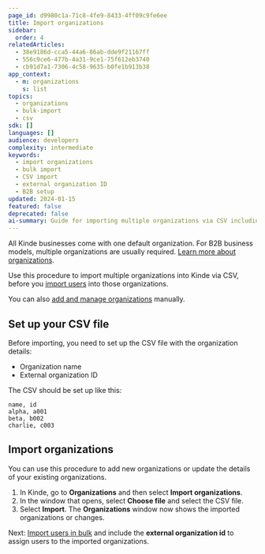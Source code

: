```yaml
---
page_id: d9980c1a-71c8-4fe9-8433-4ff09c9fe6ee
title: Import organizations
sidebar:
  order: 4
relatedArticles:
  - 38e9186d-cca5-44a6-86ab-dde9f21167ff
  - 556c9ce6-477b-4a31-9ce1-75f612eb3740
  - cb91d7a1-7306-4c58-9635-b0fe1b913b38
app_context:
  - m: organizations
    s: list
topics:
  - organizations
  - bulk-import
  - csv
sdk: []
languages: []
audience: developers
complexity: intermediate
keywords:
  - import organizations
  - bulk import
  - CSV import
  - external organization ID
  - B2B setup
updated: 2024-01-15
featured: false
deprecated: false
ai-summary: Guide for importing multiple organizations via CSV including file format requirements, import process, and integration with user bulk import workflows.
---
```


All Kinde businesses come with one default organization. For B2B business models, multiple organizations are usually required. [Learn more about organizations](/build/organizations/multi-tenancy-using-organizations/).

Use this procedure to import multiple organizations into Kinde via CSV, before you [import users](/manage-users/add-and-edit/import-users-in-bulk/) into those organizations.

You can also [add and manage organizations](/build/organizations/add-and-manage-organizations/) manually.

## Set up your CSV file

Before importing, you need to set up the CSV file with the organization details:

- Organization name
- External organization ID

The CSV should be set up like this:

```text
name, id
alpha, a001
beta, b002
charlie, c003
```

## Import organizations

You can use this procedure to add new organizations or update the details of your existing organizations.

1. In Kinde, go to **Organizations** and then select **Import organizations**.
2. In the window that opens, select **Choose file** and select the CSV file.
3. Select **Import**. The **Organizations** window now shows the imported organizations or changes.

Next: [Import users in bulk](/manage-users/add-and-edit/import-users-in-bulk/) and include the **external organization id** to assign users to the imported organizations.
